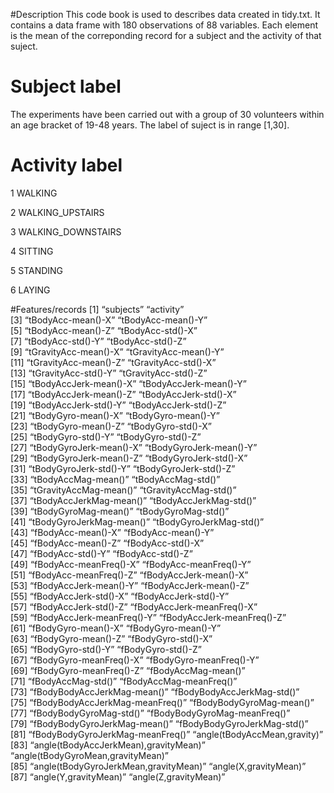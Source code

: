 #Description
This code book is used to describes data created in tidy.txt. It contains a data frame with 180 observations of 88 variables. Each element is the mean of the correponding record for a subject and the activity of that suject.

# Subject label
The experiments have been carried out with a group of 30 volunteers within an age bracket of 19-48 years. The label of suject is in range [1,30].

# Activity label
1 WALKING

2 WALKING_UPSTAIRS

3 WALKING_DOWNSTAIRS

4 SITTING

5 STANDING

6 LAYING

#Features/records
 [1] "subjects"                             "activity"                            
 [3] "tBodyAcc-mean()-X"                    "tBodyAcc-mean()-Y"                   
 [5] "tBodyAcc-mean()-Z"                    "tBodyAcc-std()-X"                    
 [7] "tBodyAcc-std()-Y"                     "tBodyAcc-std()-Z"                    
 [9] "tGravityAcc-mean()-X"                 "tGravityAcc-mean()-Y"                
[11] "tGravityAcc-mean()-Z"                 "tGravityAcc-std()-X"                 
[13] "tGravityAcc-std()-Y"                  "tGravityAcc-std()-Z"                 
[15] "tBodyAccJerk-mean()-X"                "tBodyAccJerk-mean()-Y"               
[17] "tBodyAccJerk-mean()-Z"                "tBodyAccJerk-std()-X"                
[19] "tBodyAccJerk-std()-Y"                 "tBodyAccJerk-std()-Z"                
[21] "tBodyGyro-mean()-X"                   "tBodyGyro-mean()-Y"                  
[23] "tBodyGyro-mean()-Z"                   "tBodyGyro-std()-X"                   
[25] "tBodyGyro-std()-Y"                    "tBodyGyro-std()-Z"                   
[27] "tBodyGyroJerk-mean()-X"               "tBodyGyroJerk-mean()-Y"              
[29] "tBodyGyroJerk-mean()-Z"               "tBodyGyroJerk-std()-X"               
[31] "tBodyGyroJerk-std()-Y"                "tBodyGyroJerk-std()-Z"               
[33] "tBodyAccMag-mean()"                   "tBodyAccMag-std()"                   
[35] "tGravityAccMag-mean()"                "tGravityAccMag-std()"                
[37] "tBodyAccJerkMag-mean()"               "tBodyAccJerkMag-std()"               
[39] "tBodyGyroMag-mean()"                  "tBodyGyroMag-std()"                  
[41] "tBodyGyroJerkMag-mean()"              "tBodyGyroJerkMag-std()"              
[43] "fBodyAcc-mean()-X"                    "fBodyAcc-mean()-Y"                   
[45] "fBodyAcc-mean()-Z"                    "fBodyAcc-std()-X"                    
[47] "fBodyAcc-std()-Y"                     "fBodyAcc-std()-Z"                    
[49] "fBodyAcc-meanFreq()-X"                "fBodyAcc-meanFreq()-Y"               
[51] "fBodyAcc-meanFreq()-Z"                "fBodyAccJerk-mean()-X"               
[53] "fBodyAccJerk-mean()-Y"                "fBodyAccJerk-mean()-Z"               
[55] "fBodyAccJerk-std()-X"                 "fBodyAccJerk-std()-Y"                
[57] "fBodyAccJerk-std()-Z"                 "fBodyAccJerk-meanFreq()-X"           
[59] "fBodyAccJerk-meanFreq()-Y"            "fBodyAccJerk-meanFreq()-Z"           
[61] "fBodyGyro-mean()-X"                   "fBodyGyro-mean()-Y"                  
[63] "fBodyGyro-mean()-Z"                   "fBodyGyro-std()-X"                   
[65] "fBodyGyro-std()-Y"                    "fBodyGyro-std()-Z"                   
[67] "fBodyGyro-meanFreq()-X"               "fBodyGyro-meanFreq()-Y"              
[69] "fBodyGyro-meanFreq()-Z"               "fBodyAccMag-mean()"                  
[71] "fBodyAccMag-std()"                    "fBodyAccMag-meanFreq()"              
[73] "fBodyBodyAccJerkMag-mean()"           "fBodyBodyAccJerkMag-std()"           
[75] "fBodyBodyAccJerkMag-meanFreq()"       "fBodyBodyGyroMag-mean()"             
[77] "fBodyBodyGyroMag-std()"               "fBodyBodyGyroMag-meanFreq()"         
[79] "fBodyBodyGyroJerkMag-mean()"          "fBodyBodyGyroJerkMag-std()"          
[81] "fBodyBodyGyroJerkMag-meanFreq()"      "angle(tBodyAccMean,gravity)"         
[83] "angle(tBodyAccJerkMean),gravityMean)" "angle(tBodyGyroMean,gravityMean)"    
[85] "angle(tBodyGyroJerkMean,gravityMean)" "angle(X,gravityMean)"                
[87] "angle(Y,gravityMean)"                 "angle(Z,gravityMean)"
